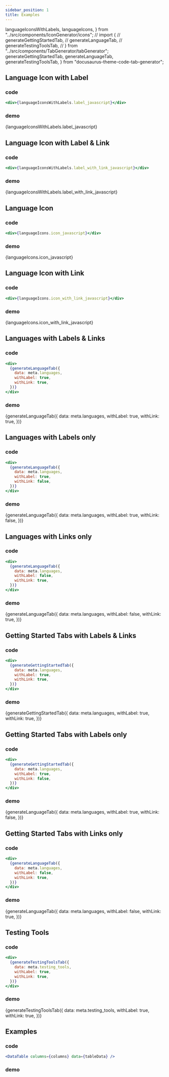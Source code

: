 ```yaml
---
sidebar_position: 1
title: Examples
---
```


  languageIconsWithLabels,
  languageIcons,
} from "../src/components/IconGenerator/icons";
// import {
//   generateGettingStartedTab,
//   generateLanguageTab,
//   generateTestingToolsTab,
// } from "../src/components/TabGenerator/tabGenerator";
  generateGettingStartedTab,
  generateLanguageTab,
  generateTestingToolsTab,
} from "docusaurus-theme-code-tab-generator";


## Language Icon with Label

### code

```jsx
<div>{languageIconsWithLabels.label_javascript}</div>
```
### demo

<div>{languageIconsWithLabels.label_javascript}</div>

## Language Icon with Label & Link

### code

```jsx
<div>{languageIconsWithLabels.label_with_link_javascript}</div>
```

### demo

<div>{languageIconsWithLabels.label_with_link_javascript}</div>

## Language Icon

### code

```jsx
<div>{languageIcons.icon_javascript}</div>
```

### demo

<div>{languageIcons.icon_javascript}</div>

## Language Icon with Link

### code

```jsx
<div>{languageIcons.icon_with_link_javascript}</div>
```

### demo

<div>{languageIcons.icon_with_link_javascript}</div>

## Languages with Labels & Links

### code

```jsx
<div>
  {generateLanguageTab({
    data: meta.languages,
    withLabel: true,
    withLink: true,
  })}
</div>
```

### demo

<div>
  {generateLanguageTab({
    data: meta.languages,
    withLabel: true,
    withLink: true,
  })}
</div>

## Languages with Labels only

### code

```jsx
<div>
  {generateLanguageTab({
    data: meta.languages,
    withLabel: true,
    withLink: false,
  })}
</div>
```

### demo

<div>
  {generateLanguageTab({
    data: meta.languages,
    withLabel: true,
    withLink: false,
  })}
</div>

## Languages with Links only

### code

```jsx
<div>
  {generateLanguageTab({
    data: meta.languages,
    withLabel: false,
    withLink: true,
  })}
</div>
```

### demo

<div>
  {generateLanguageTab({
    data: meta.languages,
    withLabel: false,
    withLink: true,
  })}
</div>

## Getting Started Tabs with Labels & Links

### code

```jsx
<div>
  {generateGettingStartedTab({
    data: meta.languages,
    withLabel: true,
    withLink: true,
  })}
</div>
```

### demo

<div>
  {generateGettingStartedTab({
    data: meta.languages,
    withLabel: true,
    withLink: true,
  })}
</div>

## Getting Started Tabs with Labels only

### code

```jsx
<div>
  {generateGettingStartedTab({
    data: meta.languages,
    withLabel: true,
    withLink: false,
  })}
</div>
```

### demo

<div>
  {generateLanguageTab({
    data: meta.languages,
    withLabel: true,
    withLink: false,
  })}
</div>

## Getting Started Tabs with Links only

### code

```jsx
<div>
  {generateLanguageTab({
    data: meta.languages,
    withLabel: false,
    withLink: true,
  })}
</div>
```

### demo

<div>
  {generateLanguageTab({
    data: meta.languages,
    withLabel: false,
    withLink: true,
  })}
</div>

## Testing Tools

### code

```jsx
<div>
  {generateTestingToolsTab({
    data: meta.testing_tools,
    withLabel: true,
    withLink: true,
  })}
</div>
```

### demo

<div>
  {generateTestingToolsTab({
    data: meta.testing_tools,
    withLabel: true,
    withLink: true,
  })}
</div>

## Examples

### code

```jsx
<DataTable columns={columns} data={tableData} />
```

### demo

<DataTable columns={columns} data={tableData} />
